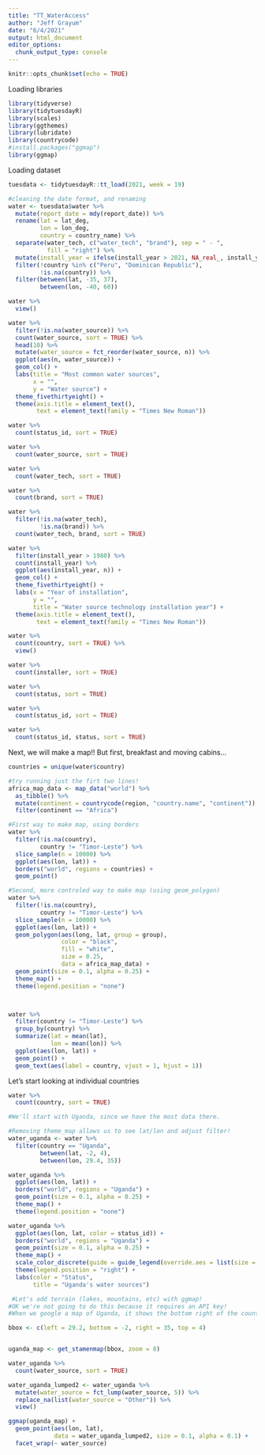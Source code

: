 ```yaml
---
title: "TT_WaterAccess"
author: "Jeff Grayum"
date: "6/4/2021"
output: html_document
editor_options: 
  chunk_output_type: console
---
```


```r
knitr::opts_chunk$set(echo = TRUE)
```

Loading libraries       
```r
library(tidyverse)
library(tidytuesdayR)
library(scales)
library(ggthemes)
library(lubridate)
library(countrycode)
#install.packages("ggmap")
library(ggmap)
```

Loading dataset
```r
tuesdata <- tidytuesdayR::tt_load(2021, week = 19)

#cleaning the date format, and renaming
water <- tuesdata$water %>%
  mutate(report_date = mdy(report_date)) %>%
  rename(lat = lat_deg,
         lon = lon_deg,
         country = country_name) %>%
  separate(water_tech, c("water_tech", "brand"), sep = " - ",
           fill = "right") %>%
  mutate(install_year = ifelse(install_year > 2021, NA_real_, install_year)) %>%
  filter(!country %in% c("Peru", "Dominican Republic"),
         !is.na(country)) %>%
  filter(between(lat, -35, 37),
         between(lon, -40, 60))

water %>%
  view()

water %>%
  filter(!is.na(water_source)) %>%
  count(water_source, sort = TRUE) %>%
  head(10) %>%
  mutate(water_source = fct_reorder(water_source, n)) %>%
  ggplot(aes(n, water_source)) +
  geom_col() +
  labs(title = "Most common water sources",
       x = "",
       y = "Water source") +
  theme_fivethirtyeight() +
  theme(axis.title = element_text(),
        text = element_text(family = "Times New Roman"))

water %>%
  count(status_id, sort = TRUE)

water %>%
  count(water_source, sort = TRUE)

water %>%
  count(water_tech, sort = TRUE)

water %>%
  count(brand, sort = TRUE)

water %>%
  filter(!is.na(water_tech),
         !is.na(brand)) %>%
  count(water_tech, brand, sort = TRUE)

water %>%
  filter(install_year > 1980) %>%
  count(install_year) %>%
  ggplot(aes(install_year, n)) +
  geom_col() +
  theme_fivethirtyeight() +
  labs(x = "Year of installation",
       y = "",
       title = "Water source technology installation year") +
  theme(axis.title = element_text(),
        text = element_text(family = "Times New Roman"))

water %>%
  count(country, sort = TRUE) %>%
  view()

water %>%
  count(installer, sort = TRUE)

water %>%
  count(status, sort = TRUE)

water %>%
  count(status_id, sort = TRUE)

water %>%
  count(status_id, status, sort = TRUE)
```

Next, we will make a map!!  But first, breakfast and moving cabins...
```r
countries = unique(water$country)

#try running just the firt two lines!
africa_map_data <- map_data("world") %>%
  as_tibble() %>%
  mutate(continent = countrycode(region, "country.name", "continent")) %>%
  filter(continent == "Africa") 

#First way to make map, using borders
water %>%
  filter(!is.na(country), 
         country != "Timor-Leste") %>%
  slice_sample(n = 10000) %>%
  ggplot(aes(lon, lat)) + 
  borders("world", regions = countries) +
  geom_point()

#Second, more controled way to make map (using geom_polygon)
water %>%
  filter(!is.na(country), 
         country != "Timor-Leste") %>%
  slice_sample(n = 10000) %>%
  ggplot(aes(lon, lat)) + 
  geom_polygon(aes(long, lat, group = group), 
               color = "black",
               fill = "white",
               size = 0.25,
               data = africa_map_data) +
  geom_point(size = 0.1, alpha = 0.25) +
  theme_map() +
  theme(legend.position = "none")



water %>%
  filter(country != "Timor-Leste") %>%
  group_by(country) %>%
  summarize(lat = mean(lat),
            lon = mean(lon)) %>%
  ggplot(aes(lon, lat)) +
  geom_point() +
  geom_text(aes(label = country, vjust = 1, hjust = 1))

```

Let's start looking at individual countries
```r
water %>%
  count(country, sort = TRUE)

#We'll start with Uganda, since we have the most data there.

#Removing theme_map allows us to see lat/lon and adjust filter!
water_uganda <- water %>%
  filter(country == "Uganda",
         between(lat, -2, 4),
         between(lon, 29.4, 35))

water_uganda %>%
  ggplot(aes(lon, lat)) + 
  borders("world", regions = "Uganda") +
  geom_point(size = 0.1, alpha = 0.25) +
  theme_map() +
  theme(legend.position = "none")

water_uganda %>%
  ggplot(aes(lon, lat, color = status_id)) + 
  borders("world", regions = "Uganda") +
  geom_point(size = 0.1, alpha = 0.25) +
  theme_map() +
  scale_color_discrete(guide = guide_legend(override.aes = list(size = 2, alpha = 1))) +
  theme(legend.position = "right") +
  labs(color = "Status",
       title = "Uganda's water sources")

 #Let's add terrain (lakes, mountains, etc) with ggmap!
#OK we're not going to do this because it requires an API key!
#When we google a map of Uganda, it shows the bottom right of the country is Lake Victoria --> hence the missing data there.

bbox <- c(left = 29.2, bottom = -2, right = 35, top = 4)


uganda_map <- get_stamenmap(bbox, zoom = 8)

water_uganda %>%
  count(water_source, sort = TRUE)

water_uganda_lumped2 <- water_uganda %>%
  mutate(water_source = fct_lump(water_source, 5)) %>%
  replace_na(list(water_source = "Other")) %>%
  view()

ggmap(uganda_map) +
  geom_point(aes(lon, lat), 
             data = water_uganda_lumped2, size = 0.1, alpha = 0.1) +
  facet_wrap(~ water_source)
```

